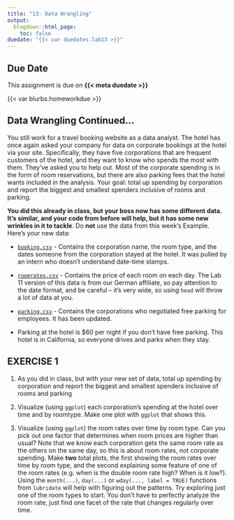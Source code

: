 ```yaml
---
title: "13: Data Wrangling"
output:
  blogdown::html_page:
    toc: false
duedate: "{{< var duedates.lab13 >}}"
---
```


<!-- Updated 8.30.22, but classdata/bank.csv may need to be updated still -- it also uses 'y' instead of 'default' (though data/bank23 was fixed; this is maybe different data?) -->



::: {.callout-warning}
## Due Date
This assignment is due on **{{< meta duedate >}}**
:::

{{< var blurbs.homeworkdue >}}



## Data Wrangling Continued...

You still work for a travel booking website as a data analyst. The hotel has once again asked your company for data on corporate bookings at the hotel via your site. Specifically, they have five corporations that are frequent customers of the hotel, and they want to know who spends the most with them. They've asked you to help out. Most of the corporate spending is in the form of room reservations, but there are also parking fees that the hotel wants included in the analysis. Your goal: total up spending by corporation and report the biggest and smallest spenders inclusive of rooms and parking.

**You did this already in class, but your boss now has some __different__ data. It's similar, and your code from before will help, but it has some new wrinkles in it to tackle**. Do __not__ use the data from this week's Example. Here's your new data:

- [<i class="fas fa-file-csv"></i> `booking.csv`](/data/Lab_booking.csv) - Contains the corporation name, the room type, and the dates someone from the corporation stayed at the hotel. It was pulled by an intern who doesn't understand date-time stamps. 

- [<i class="fas fa-file-csv"></i> `roomrates.csv`](/data/Lab_roomrates.csv) - Contains the price of each room on each day. The Lab 11 version of this data is from our German affiliate, so pay attention to the date format, and be careful -- it's very wide, so using `head` will throw a lot of data at you.

- [<i class="fas fa-file-csv"></i> `parking.csv`](/data/Lab_parking.csv) - Contains the corporations who negotiated free parking for employees. It has been updated.

- Parking at the hotel is \$60 per night if you don't have free parking. This hotel is in California, so everyone drives and parks when they stay.


::: {.callout-note}

## EXERCISE 1

1. As you did in class, but with your new set of data, total up spending by corporation and report the biggest and smallest spenders inclusive of rooms and parking

2. Visualize (using `ggplot`) each corporation's spending at the hotel over time and by roomtype. Make one plot with `ggplot` that shows this.

2. Visualize (using `ggplot`) the room rates over time by room type. Can you pick out one factor that determines when room prices are higher than usual? Note that we know each corporation gets the same room rate as the others on the same day, so this is about room rates, not corporate spending. Make **two** total plots, the first showing the room rates over time by room type, and the second explaining some feature of one of the room rates (e.g. when is the double room rate high? When is it low?). Using the `month(...)`, `day(...)` or `wday(..., label = TRUE)` functions from `lubridate` will help with figuring out the patterns. Try exploring just one of the room types to start. You don't have to perfectly analyze the room rate, just find one facet of the rate that changes regularly over time.

:::

